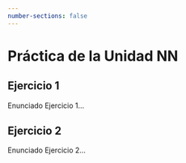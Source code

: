 ```yaml
---
number-sections: false
---
```


```{=latex}
\thispagestyle{primerapagina}
```

# Práctica de la Unidad NN

## Ejercicio 1

Enunciado Ejercicio 1...

## Ejercicio 2

Enunciado Ejercicio 2...
